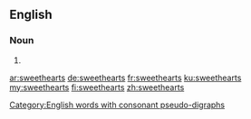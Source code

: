 ==English==

===Noun===
{{head|en|plural}}

# {{plural of|sweetheart|lang=en}}

[[Category:English words with consonant pseudo-digraphs]]

[[ar:sweethearts]]
[[de:sweethearts]]
[[fr:sweethearts]]
[[ku:sweethearts]]
[[my:sweethearts]]
[[fi:sweethearts]]
[[zh:sweethearts]]